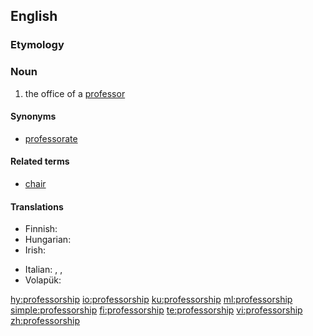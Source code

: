 ==English==

===Etymology===
{{suffix|professor|ship|lang=en}}

===Noun===
{{en-noun}}

# the office of a [[professor]]

====Synonyms====
* [[professorate]]

====Related terms====
* [[chair]]

====Translations====
{{trans-top|the office of a professor}}
* Finnish: {{t+|fi|professuuri}}
* Hungarian: {{t|hu|tanszék}}
* Irish: {{t|ga|ollúnacht|f}}
{{trans-mid}}
* Italian: {{t|it|professorato|m}}, {{t|it|ordinariato|m}}, {{t+|it|cattedra|f}}
* Volapük: {{t+|vo|profäsor}}
{{trans-bottom}}

[[hy:professorship]]
[[io:professorship]]
[[ku:professorship]]
[[ml:professorship]]
[[simple:professorship]]
[[fi:professorship]]
[[te:professorship]]
[[vi:professorship]]
[[zh:professorship]]